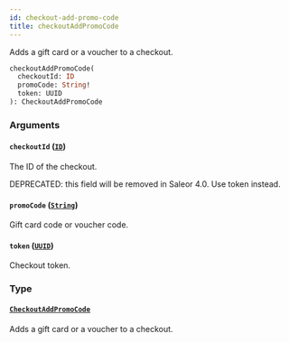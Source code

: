 ```yaml
---
id: checkout-add-promo-code
title: checkoutAddPromoCode
---
```



Adds a gift card or a voucher to a checkout.

```graphql
checkoutAddPromoCode(
  checkoutId: ID
  promoCode: String!
  token: UUID
): CheckoutAddPromoCode
```


### Arguments

#### `checkoutId` ([`ID`](../../../developer/api-reference/scalars/id))

The ID of the checkout. 

DEPRECATED: this field will be removed in Saleor 4.0. Use token instead.


#### `promoCode` ([`String`](../../../developer/api-reference/scalars/string))

Gift card code or voucher code.


#### `token` ([`UUID`](../../../developer/api-reference/scalars/uuid))

Checkout token.


### Type

#### [`CheckoutAddPromoCode`](../../../developer/api-reference/objects/checkout-add-promo-code) 

Adds a gift card or a voucher to a checkout.




